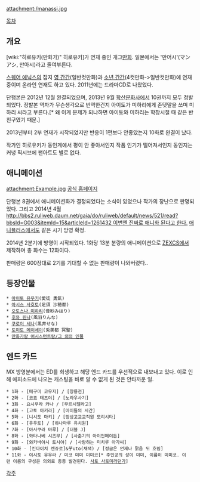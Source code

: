 attachment:/manassi.jpg
{{{+1 マンガ家さんとアシスタントさんと}}}

[[목차]]

== 개요 ==
[wiki:"히로유키(만화가)" 히로유키]가 연재 중인 개그[[만화]]. 일본에서는 '만어시'(マンアシ, 만아시)라고 줄여부른다.

[[스퀘어 에닉스]]의 잡지 [[영 간간]](일반컷만화)과 [[소년 간간]](4컷만화->일반컷만화)에 연재 중이며 온라인 연재도 하고 있다. 2011년에는 드라마CD로 나왔었다.

단행본은 2012년 12월 완결되었으며, 2013년 9월 [[학산문화사]]에서 10권까지 모두 정발되었다.
정발본 역자가 무슨생각으로 번역한건지 아이토가 미하리에게 존댓말을 쓰며 미하리 씨라고 부른다.[* 왜 이게 문제가 되냐하면 아이토와 미하리는 학창시절 때 같은 반 친구였기 때문.]

2013년부터 2부 연재가 시작되었지만 반응이 1편보다 안좋았는지 10화로 완결이 났다.

작가인 히로유키가 동인계에서 평이 안 좋아서인지 작품 인기가 떨어져서인지 동인지는 커녕 픽시브에 팬아트도 별로 없다. 

== 애니메이션 ==
attachment:Example.jpg
[http://mangakasan.tv/ 공식 홈페이지]

단행본 8권에서 애니메이션화가 결정되었다는 소식이 있었으나 작가의 장난으로 판명되었다. 그리고 2014년 4월 [[http://bbs2.ruliweb.daum.net/gaia/do/ruliweb/default/news/521/read?bbsId=G003&itemId=15&articleId=1261432 이번엔 진짜로 애니화 된다고 한다.]] [[애니플러스]]에서도 같은 시기 방영 확정.

2014년 2분기에 방영이 시작되었다. 1화당 13분 분량의 애니메이션으로 [[ZEXCS]]에서 제작하며 총 화수는 12화이다.

판매량은 600장대로 2기를 기대할 수 없는 판매량이 나와버렸다..

== 등장인물 ==
 * [[아이토 유우키]](愛徒 勇氣)
 * [[아시스 사호토]](足須 沙穂都)
 * [[오토스나 미하리]](音砂みはり)
 * [[후와 린나]](風羽りんな)
 * [[쿠로이 세나]](黒井せな)
 * [[토미토 메이세이]](兎美都 冥聖)
 * [[만화가랑 어시스턴트랑/그 외의 인물]]

== 엔드 카드 ==
MX 방영분에서는 ED를 희생하고 해당 엔드 카드를 우선적으로 내보내고 있다. 이로 인해 에피소드에 나오는 캐스팅을 바로 알 수 없게 된 것은 안타까운 일.

 * 1화 - [메구미 코우지] / [창룡전]
 * 2화 - [코죠 테츠야] / [노라우사기]
 * 3화 - 요시무라 카나 / [무르시엘라고]
 * 4화 - [고토 아키라] / [아이들의 시간]
 * 5화 - [니시도 마키] / [망상고교교직원 모리시타]
 * 6화 - [유우토] / [하나마루 유치원]
 * 7화 - [아사쿠라 마루] / [더블 J]
 * 8화 - [와타나베 시즈무] / [사춘기의 아이언메이든]
 * 9화 - [와카바야시 토시야] / [사랑하는 미치루 아가씨]
 * 10화 - [킨다이치 렌쥬로]&芋uto(채색) / [정글은 언제나 맑음 뒤 흐림]
 * 11화 - 이시토 유우라 / 미코 미미 미미코[* 주인공의 성이 미미, 이름이 미미코. 이런 이름의 구성은 의외로 종종 발견된다. [[사토 사토미]]라던가]

[[각주]]
